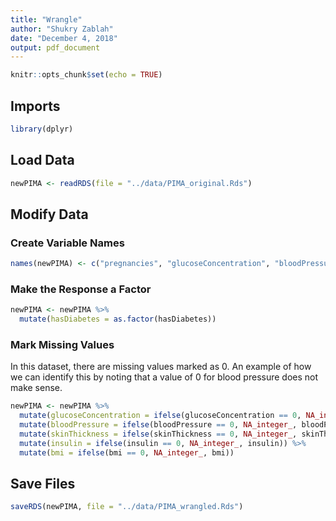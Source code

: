 ```yaml
---
title: "Wrangle"
author: "Shukry Zablah"
date: "December 4, 2018"
output: pdf_document
---
```


```r
knitr::opts_chunk$set(echo = TRUE)
```

## Imports

```r
library(dplyr)
```

## Load Data

```r
newPIMA <- readRDS(file = "../data/PIMA_original.Rds")
```

## Modify Data

### Create Variable Names

```r
names(newPIMA) <- c("pregnancies", "glucoseConcentration", "bloodPressure", "skinThickness", "insulin", "bmi", "diabetesPedigreeFunction", "age", "hasDiabetes")
```

### Make the Response a Factor

```r
newPIMA <- newPIMA %>% 
  mutate(hasDiabetes = as.factor(hasDiabetes))
```

### Mark Missing Values

In this dataset, there are missing values marked as 0. An example of how we can identify this by noting that a value of 0 for blood pressure does not make sense.

```r
newPIMA <- newPIMA %>%
  mutate(glucoseConcentration = ifelse(glucoseConcentration == 0, NA_integer_, glucoseConcentration)) %>%
  mutate(bloodPressure = ifelse(bloodPressure == 0, NA_integer_, bloodPressure)) %>%
  mutate(skinThickness = ifelse(skinThickness == 0, NA_integer_, skinThickness)) %>%
  mutate(insulin = ifelse(insulin == 0, NA_integer_, insulin)) %>%
  mutate(bmi = ifelse(bmi == 0, NA_integer_, bmi))
```

## Save Files

```r
saveRDS(newPIMA, file = "../data/PIMA_wrangled.Rds")
```